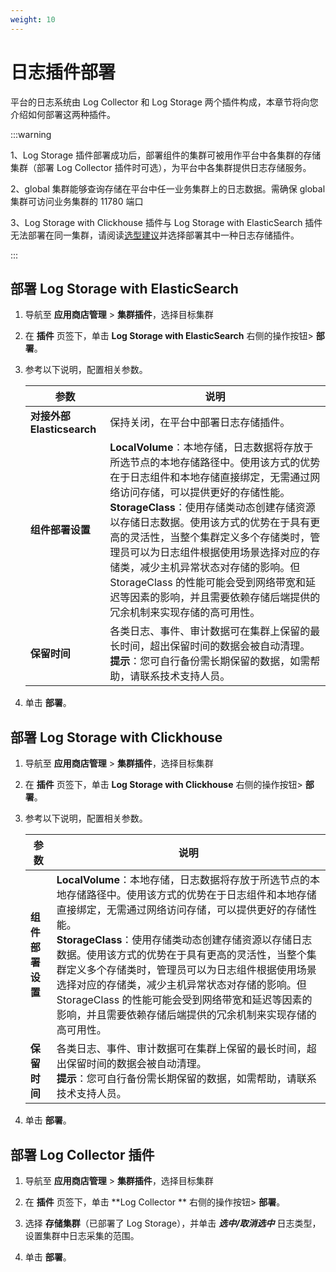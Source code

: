 ```yaml
---
weight: 10
---
```


# 日志插件部署

平台的日志系统由 Log Collector 和 Log Storage 两个插件构成，本章节将向您介绍如何部署这两种插件。

:::warning

1、Log Storage 插件部署成功后，部署组件的集群可被用作平台中各集群的存储集群（部署 Log Collector 插件时可选），为平台中各集群提供日志存储服务。

2、global 集群能够查询存储在平台中任一业务集群上的日志数据。需确保 global 集群可访问业务集群的 11780 端口

3、Log Storage with Clickhouse 插件与 Log Storage with ElasticSearch 插件无法部署在同一集群，请阅读[选型建议](../architecture/component_suggestion.mdx)并选择部署其中一种日志存储插件。

:::

## 部署 Log Storage with ElasticSearch

1. 导航至 **应用商店管理** > **集群插件**，选择目标集群

3. 在 **插件** 页签下，单击 **Log Storage with ElasticSearch** 右侧的操作按钮> **部署**。

4. 参考以下说明，配置相关参数。

    | 参数 | 说明 |
    | ---- | ---- |
    | **对接外部 Elasticsearch**|  保持关闭，在平台中部署日志存储插件。|
    | **组件部署设置**| **LocalVolume**：本地存储，日志数据将存放于所选节点的本地存储路径中。使用该方式的优势在于日志组件和本地存储直接绑定，无需通过网络访问存储，可以提供更好的存储性能。<br />**StorageClass**：使用存储类动态创建存储资源以存储日志数据。使用该方式的优势在于具有更高的灵活性，当整个集群定义多个存储类时，管理员可以为日志组件根据使用场景选择对应的存储类，减少主机异常状态对存储的影响。但 StorageClass 的性能可能会受到网络带宽和延迟等因素的影响，并且需要依赖存储后端提供的冗余机制来实现存储的高可用性。|
    | **保留时间**| 各类日志、事件、审计数据可在集群上保留的最长时间，超出保留时间的数据会被自动清理。<br />**提示**：您可自行备份需长期保留的数据，如需帮助，请联系技术支持人员。|

5. 单击 **部署**。


## 部署 Log Storage with Clickhouse 

1. 导航至 **应用商店管理** > **集群插件**，选择目标集群

3. 在 **插件** 页签下，单击 **Log Storage with Clickhouse** 右侧的操作按钮> **部署**。

4. 参考以下说明，配置相关参数。

    | 参数 | 说明 |
    | ---- | ---- |
    | **组件部署设置**| **LocalVolume**：本地存储，日志数据将存放于所选节点的本地存储路径中。使用该方式的优势在于日志组件和本地存储直接绑定，无需通过网络访问存储，可以提供更好的存储性能。<br />**StorageClass**：使用存储类动态创建存储资源以存储日志数据。使用该方式的优势在于具有更高的灵活性，当整个集群定义多个存储类时，管理员可以为日志组件根据使用场景选择对应的存储类，减少主机异常状态对存储的影响。但 StorageClass 的性能可能会受到网络带宽和延迟等因素的影响，并且需要依赖存储后端提供的冗余机制来实现存储的高可用性。|
    | **保留时间**| 各类日志、事件、审计数据可在集群上保留的最长时间，超出保留时间的数据会被自动清理。<br />**提示**：您可自行备份需长期保留的数据，如需帮助，请联系技术支持人员。|

5. 单击 **部署**。


## 部署 Log Collector 插件

1. 导航至 **应用商店管理** > **集群插件**，选择目标集群

3. 在 **插件** 页签下，单击 **Log Collector ** 右侧的操作按钮> **部署**。

4. 选择 **存储集群**（已部署了 Log Storage），并单击 ***选中/取消选中*** 日志类型，设置集群中日志采集的范围。

5. 单击 **部署**。


